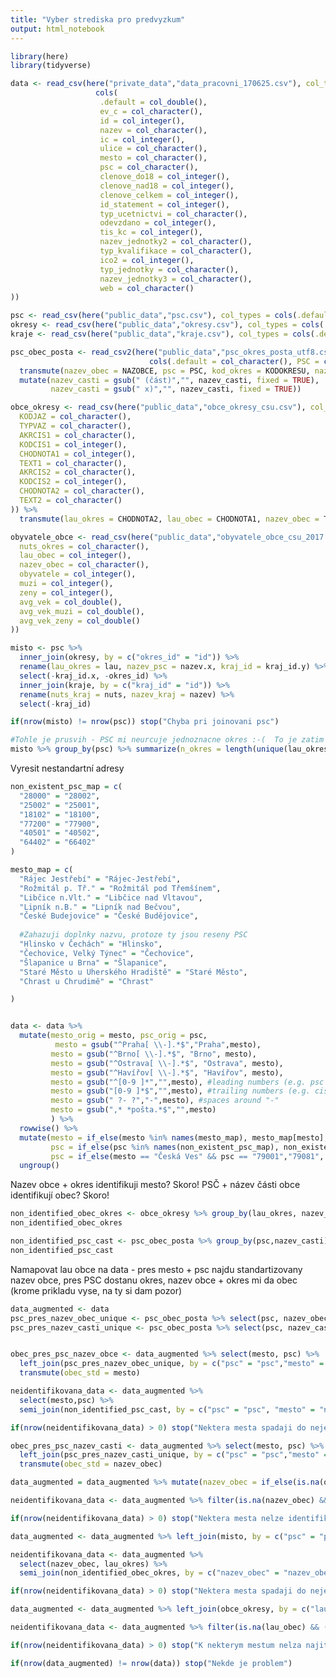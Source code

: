 ```yaml
---
title: "Vyber strediska pro predvyzkum"
output: html_notebook
---
```



```r
library(here)
library(tidyverse)
```



```r
data <- read_csv(here("private_data","data_pracovni_170625.csv"), col_types = 
                   cols(
                    .default = col_double(),
                    ev_c = col_character(),
                    id = col_integer(),
                    nazev = col_character(),
                    ic = col_integer(),
                    ulice = col_character(),
                    mesto = col_character(),
                    psc = col_character(),
                    clenove_do18 = col_integer(),
                    clenove_nad18 = col_integer(),
                    clenove_celkem = col_integer(),
                    id_statement = col_integer(),
                    typ_ucetnictvi = col_character(),
                    odevzdano = col_integer(),
                    tis_kc = col_integer(),
                    nazev_jednotky2 = col_character(),
                    typ_kvalifikace = col_character(),
                    ico2 = col_integer(),
                    typ_jednotky = col_character(),
                    nazev_jednotky3 = col_character(),
                    web = col_character()
))
```


```r
psc <- read_csv(here("public_data","psc.csv"), col_types = cols(.default = col_character(), okres_id = col_integer(), kraj_id = col_integer()), quote = "'")
okresy <- read_csv(here("public_data","okresy.csv"), col_types = cols(.default = col_integer(), lau = col_character(), nazev = col_character()), quote = "'")
kraje <- read_csv(here("public_data","kraje.csv"), col_types = cols(.default = col_character(), id = col_integer()), quote = "'")

psc_obec_posta <- read_csv2(here("public_data","psc_okres_posta_utf8.csv"), col_types = 
                               cols(.default = col_character(), PSC = col_character(), KODOKRESU = col_integer())) %>%
  transmute(nazev_obec = NAZOBCE, psc = PSC, kod_okres = KODOKRESU, nazev_casti = NAZCOBCE, nazev_posta = NAZPOST) %>% 
  mutate(nazev_casti = gsub(" (část)","", nazev_casti, fixed = TRUE), 
         nazev_casti = gsub(" x)","", nazev_casti, fixed = TRUE)) 

obce_okresy <- read_csv(here("public_data","obce_okresy_csu.csv"), col_types = cols(
  KODJAZ = col_character(),
  TYPVAZ = col_character(),
  AKRCIS1 = col_character(),
  KODCIS1 = col_integer(),
  CHODNOTA1 = col_integer(),
  TEXT1 = col_character(),
  AKRCIS2 = col_character(),
  KODCIS2 = col_integer(),
  CHODNOTA2 = col_character(),
  TEXT2 = col_character()
)) %>%
  transmute(lau_okres = CHODNOTA2, lau_obec = CHODNOTA1, nazev_obec = TEXT1) 

obyvatele_obce <- read_csv(here("public_data","obyvatele_obce_csu_2017.csv"), col_types = cols(
  nuts_okres = col_character(),
  lau_obec = col_integer(),
  nazev_obec = col_character(),
  obyvatele = col_integer(),
  muzi = col_integer(),
  zeny = col_integer(),
  avg_vek = col_double(),
  avg_vek_muzi = col_double(),
  avg_vek_zeny = col_double()
))

misto <- psc %>% 
  inner_join(okresy, by = c("okres_id" = "id")) %>%
  rename(lau_okres = lau, nazev_psc = nazev.x, kraj_id = kraj_id.y) %>%
  select(-kraj_id.x, -okres_id) %>%
  inner_join(kraje, by = c("kraj_id" = "id")) %>%
  rename(nuts_kraj = nuts, nazev_kraj = nazev) %>%
  select(-kraj_id) 

if(nrow(misto) != nrow(psc)) stop("Chyba pri joinovani psc")

#Tohle je prusvih - PSC mi neurcuje jednoznacne okres :-(  To je zatim TODO
misto %>% group_by(psc) %>% summarize(n_okres = length(unique(lau_okres))) %>% filter(n_okres > 2)

```

Vyresit nestandartní adresy
```r
non_existent_psc_map = c(
  "28000" = "28002",
  "25002" = "25001",
  "18102" = "18100",
  "77200" = "77900",
  "40501" = "40502",
  "64402" = "66402"
)

mesto_map = c(
  "Rájec Jestřebí" = "Rájec-Jestřebí",
  "Rožmitál p. Tř." = "Rožmitál pod Třemšínem",
  "Libčice n.Vlt." = "Libčice nad Vltavou",
  "Lipník n.B." = "Lipník nad Bečvou",
  "České Budejovice" = "České Budějovice",
  
  #Zahazuji doplnky nazvu, protoze ty jsou reseny PSC
  "Hlinsko v Čechách" = "Hlinsko",  
  "Čechovice, Velký Týnec" = "Čechovice",
  "Šlapanice u Brna" = "Šlapanice",
  "Staré Město u Uherského Hradiště" = "Staré Město",
  "Chrast u Chrudimě" = "Chrast"

)


data <- data %>%  
  mutate(mesto_orig = mesto, psc_orig = psc,
          mesto = gsub("^Praha[ \\-].*$","Praha",mesto),
         mesto = gsub("^Brno[ \\-].*$", "Brno", mesto),
         mesto = gsub("^Ostrava[ \\-].*$", "Ostrava", mesto),
         mesto = gsub("^Havířov[ \\-].*$", "Havířov", mesto),
         mesto = gsub("^[0-9 ]*","",mesto), #leading numbers (e.g. psc duplicate)
         mesto = gsub("[0-9 ]*$","",mesto), #trailing numbers (e.g. cislo popisne)
         mesto = gsub(" ?- ?","-",mesto), #spaces around "-"
         mesto = gsub(",* *pošta.*$","",mesto)
         ) %>%
  rowwise() %>%
  mutate(mesto = if_else(mesto %in% names(mesto_map), mesto_map[mesto], mesto), 
         psc = if_else(psc %in% names(non_existent_psc_map), non_existent_psc_map[psc], psc),
         psc = if_else(mesto == "Česká Ves" && psc == "79001","79081", psc)) %>% #Specialni pripad - je vice ceskych vsi a ceska ves ma vice PSC
  ungroup() 
```

Nazev obce + okres identifikuji mesto? Skoro!
PSČ + název části obce identifikují obec? Skoro!
```r
non_identified_obec_okres <- obce_okresy %>% group_by(lau_okres, nazev_obec) %>% summarize(n_obec = length(lau_obec)) %>% filter(n_obec > 1)
non_identified_obec_okres

non_identified_psc_cast <- psc_obec_posta %>% group_by(psc,nazev_casti) %>% summarize(n_obec = length(unique(nazev_obec))) %>% filter(n_obec > 1)
non_identified_psc_cast
```


Namapovat lau obce na data - pres mesto + psc najdu standartizovany nazev obce, pres PSC dostanu okres, nazev obce + okres mi da obec (krome prikladu vyse, na ty si dam pozor)
```r
data_augmented <- data
psc_pres_nazev_obec_unique <- psc_obec_posta %>% select(psc, nazev_obec) %>% unique()
psc_pres_nazev_casti_unique <- psc_obec_posta %>% select(psc, nazev_casti, nazev_obec) %>% unique()


obec_pres_psc_nazev_obce <- data_augmented %>% select(mesto, psc) %>%
  left_join(psc_pres_nazev_obec_unique, by = c("psc" = "psc","mesto" = "nazev_obec")) %>%
  transmute(obec_std = mesto)

neidentifikovana_data <- data_augmented %>% 
  select(mesto,psc) %>% 
  semi_join(non_identified_psc_cast, by = c("psc" = "psc", "mesto" = "nazev_casti"))

if(nrow(neidentifikovana_data) > 0) stop("Nektera mesta spadaji do nejednoznacnych PSC + obec/nazev casti")

obec_pres_psc_nazev_casti <- data_augmented %>% select(mesto, psc) %>%
  left_join(psc_pres_nazev_casti_unique, by = c("psc" = "psc","mesto" = "nazev_casti")) %>%
  transmute(obec_std = nazev_obec)

data_augmented = data_augmented %>% mutate(nazev_obec = if_else(is.na(obec_pres_psc_nazev_obce$obec_std),obec_pres_psc_nazev_casti$obec_std, obec_pres_psc_nazev_obce$obec_std))

neidentifikovana_data <- data_augmented %>% filter(is.na(nazev_obec) && (!is.na(psc) || !is.na(mesto))) %>% select(mesto,psc) %>% unique()

if(nrow(neidentifikovana_data) > 0) stop("Nektera mesta nelze identifikovat dle PSC + obec/nazev casti")

data_augmented <- data_augmented %>% left_join(misto, by = c("psc" = "psc"))

neidentifikovana_data <- data_augmented %>% 
  select(nazev_obec, lau_okres) %>% 
  semi_join(non_identified_obec_okres, by = c("nazev_obec" = "nazev_obec", "lau_okres" = "lau_okres"))

if(nrow(neidentifikovana_data) > 0) stop("Nektera mesta spadaji do nejednoznacnych nazev obce + orkes")

data_augmented <- data_augmented %>% left_join(obce_okresy, by = c("lau_okres" = "lau_okres", "nazev_obec" = "nazev_obec"))

neidentifikovana_data <- data_augmented %>% filter(is.na(lau_obec) && (!is.na(psc) || !is.na(mesto))) %>% select(mesto,psc) %>% unique()

if(nrow(neidentifikovana_data) > 0) stop("K nekterym mestum nelza najit LAU kod")

if(nrow(data_augmented) != nrow(data)) stop("Nekde je problem")
```

